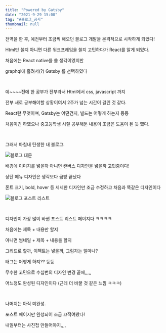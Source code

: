 ```yaml
---
title: "Powered by Gatsby"
date: "2021-9-29 15:00"
tag: "#블로그_공사"
thumbnail: null
---
```


전역을 한 후, 예전부터 조금씩 해오던 블로그 개발을 본격적으로 시작하게 되었다!

Html만 쓸지 아니면 다른 워크프레임을 쓸지 고민하다가 React를 알게 되었다.

처음에는 React native를 쓸 생각이였지만

graphql에 홀려서(?) Gatsby 를 선택하였다

<br/> 

예~~~~전에 한 공부가 전부라서 Html에서 css, javascript 까지 

전부 새로 공부해야할 상황이여서 2주가 넘는 시간이 걸린 것 같다.

React란 무엇이며, Gatsby는 어떤건지, 빌드는 어떻게 하는지 등등

처음이긴 하였으나 중고등학생 시절 공부해둔 내용이 조금은 도움이 된 듯 했다.

<br/> 

그래서 마침내 탄생한 내 블로그.

![블로그 대문](../../../post-images/20210929-1/블로그대문.png)

배경에 이미지를 넣을까 아니면 캔버스 디자인을 넣을까 고민중이다!

상단 메뉴 디자인은 생각보다 금방 끝났다

폰트 크기, bold, hover 등 세세한 디자인만 조금 수정하고 처음과 똑같은 디자인이다

![블로그 포스트 리스트](../../../post-images/20210929-1/posts.png)

<br/> 

디자인이 가장 많이 바뀐 포스트 리스트 페이지다 ㅋㅋㅋㅋ

처음에는 제목 + 내용만 할지

아니면 썸네일 + 제목 + 내용을 할지

그리드로 할까, 이펙트는 넣을까, 그림자는 얼마나?

태그는 어떻게 하지?? 등등

무수한 고민으로 수십번의 디자인 변경 끝에,,,,,

어느정도 완성된 디자인이다 (근데 더 바꿀 것 같은 느낌 ㅋㅋㅋ)

<br/> 

나머지는 아직 미완성.

포스트 페이지만 완성되어 조금 끄적여봤다!

내일부터는 사진첩 만들어야지,,,,

